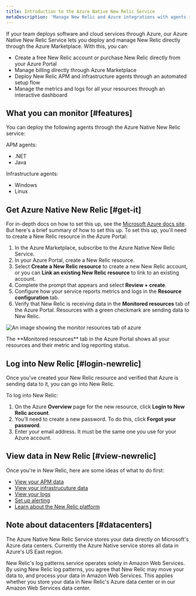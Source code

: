 ```yaml
---
title: Introduction to the Azure Native New Relic Service
metaDescription: 'Manage New Relic and Azure integrations with agents installed directly through the Azure Portal' 
---
```



If your team deploys software and cloud services through Azure, our Azure Native New Relic Service lets you deploy and manage New Relic directly through the Azure Marketplace. With this, you can: 

* Create a free New Relic account or purchase New Relic directly from your Azure Portal
* Manage billing directly through Azure Marketplace
* Deploy New Relic APM and infrastructure agents through an automated setup flow 
* Manage the metrics and logs for all your resources through an interactive dashboard

## What you can monitor [#features]

You can deploy the following agents through the Azure Native New Relic service:

APM agents:

* .NET
* Java

Infrastructure agents: 

* Windows
* Linux 

## Get Azure Native New Relic [#get-it]

For in-depth docs on how to set this up, see the [Microsoft Azure docs site](https://learn.microsoft.com/en-us/azure/partner-solutions/new-relic/new-relic-create). But here's a brief summary of how to set this up. To set this up, you'll need to create a New Relic resource in the Azure Portal: 

1. In the Azure Marketplace, subscribe to the Azure Native New Relic Service.
2. In your Azure Portal, create a New Relic resource.
3. Select **Create a New Relic resource** to create a new New Relic account, or you can **Link an existing New Relic resource** to link to an existing account.
4. Complete the prompt that appears and select **Review + create**.
5. Configure how your service reports metrics and logs in the **Resource configuration** tab.
6. Verify that New Relic is receiving data in the **Monitored resources** tab of the Azure Portal. Resources with a green checkmark are sending data to New Relic.

<img
  title="monitor-resources"
  alt="An image showing the monitor resources tab of azure"
  src={infrastructureMonitorResources}
/>

<figcaption>
The **Monitored resources** tab in the Azure Portal shows all your resources and their metric and log reporting status. 
</figcaption>

## Log into New Relic [#login-newrelic]

Once you've created your New Relic resource and verified that Azure is sending data to it, you can go into New Relic. 

To log into New Relic: 

1. On the Azure **Overview** page for the new resource, click **Login to New Relic account**. 
2. You'll need to create a new password. To do this, click **Forgot your password**. 
3. Enter your email address. It must be the same one you use for your Azure account. 

## View data in New Relic [#view-newrelic]

Once you're in New Relic, here are some ideas of what to do first: 

* [View your APM data](/docs/apm/apm-ui-pages/monitoring/apm-summary-page-view-transaction-apdex-usage-data)
* [View your infrastrucuture data](/docs/infrastructure/infrastructure-ui-pages/infrastructure-ui-entities)
* [View your logs](/docs/logs/ui-data/use-logs-ui)
* [Set up alerting](/docs/alerts-applied-intelligence/new-relic-alerts/get-started/your-first-nrql-condition)
* [Learn about the New Relic platform](/docs/new-relic-solutions/new-relic-one/introduction-new-relic-one)

## Note about datacenters [#datacenters]

The Azure Native New Relic Service stores your data directly on Microsoft's Azure data centers. Currently the Azure Native service stores all data in Azure's US East region. 

New Relic's log patterns service operates solely in Amazon Web Services. By using New Relic log patterns, you agree that New Relic may move your data to, and process your data in Amazon Web Services. This applies whether you store your data in New Relic's Azure data center or in our Amazon Web Services data center.